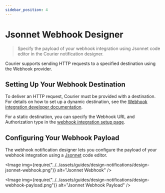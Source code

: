 ```yaml
---
sidebar_position: 4
---
```



# Jsonnet Webhook Designer

> Specify the payload of your webhook integration using Jsonnet code editor in the Courier notification designer.

Courier supports sending HTTP requests to a specified destination using the Webhook provider.

## Setting Up Your Webhook Destination

To deliver an HTTP request, Courier must be provided with a destination. For details on how to set up a dynamic destination, see the [Webhook integration developer documentation](../../guides/providers/other/webhook-integration.mdx).

For a static destination, you can specify the Webhook URL and Authorization type in the [webhook integration setup page](https://app.courier.com/channels/webhook).

## Configuring Your Webhook Payload

The webhook notification designer lets you configure the payload of your webhook integration using a [Jsonnet](https://jsonnet.org/) code editor.

<Image
  img={require("../../assets/guides/design-notifications/design-jsonnet-webhook.png")}
  alt="Jsonnet Webhook"
/>

<Image
  img={require("../../assets/guides/design-notifications/design-webhook-payload.png")}
  alt="Jsonnet Webhook Payload"
/>